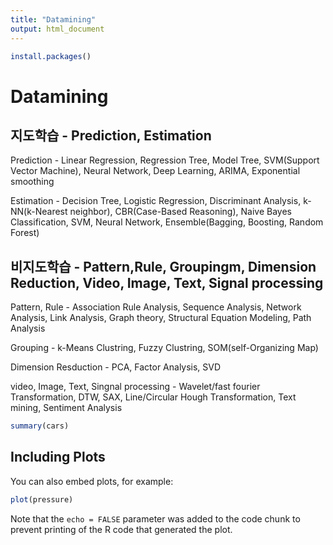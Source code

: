 ```yaml
---
title: "Datamining"
output: html_document
---
```


```r
install.packages()
```

# Datamining 

## 지도학습 - Prediction, Estimation  

Prediction - Linear Regression, Regression Tree, Model Tree, SVM(Support Vector Machine), Neural Network, Deep Learning, ARIMA, Exponential smoothing

Estimation - Decision Tree, Logistic Regression, Discriminant Analysis, k-NN(k-Nearest neighbor), CBR(Case-Based Reasoning), Naive Bayes Classification, SVM, Neural Network, Ensemble(Bagging, Boosting, Random Forest)

## 비지도학습 - Pattern,Rule, Groupingm, Dimension Reduction, Video, Image, Text, Signal processing 

Pattern, Rule - Association Rule Analysis, Sequence Analysis, Network Analysis, Link Analysis, Graph theory, Structural Equation Modeling, Path Analysis 

Grouping - k-Means Clustring, Fuzzy Clustring, SOM(self-Organizing Map)

Dimension Resduction - PCA, Factor Analysis, SVD 

video, Image, Text, Singnal processing - Wavelet/fast fourier Transformation, DTW, SAX, Line/Circular Hough Transformation, Text mining, Sentiment Analysis  
 
```r
summary(cars)
```

## Including Plots

You can also embed plots, for example:

```r
plot(pressure)
```

Note that the `echo = FALSE` parameter was added to the code chunk to prevent printing of the R code that generated the plot.
